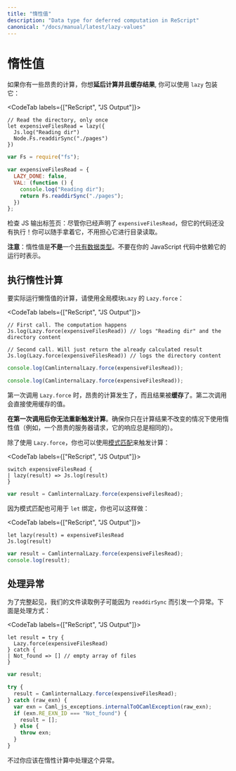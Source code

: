 ```yaml
---
title: "惰性值"
description: "Data type for deferred computation in ReScript"
canonical: "/docs/manual/latest/lazy-values"
---
```


<!--
# Lazy Value
-->
# 惰性值

<!--
If you have some expensive computations you'd like to **defer and cache** subsequently, you can wrap it with `lazy`:
-->

如果你有一些昂贵的计算，你想**延后计算并且缓存结果**, 你可以使用 `lazy` 包装它：

<CodeTab labels={["ReScript", "JS Output"]}>

```res prelude
// Read the directory, only once
let expensiveFilesRead = lazy({
  Js.log("Reading dir")
  Node.Fs.readdirSync("./pages")
})
```
```js
var Fs = require("fs");

var expensiveFilesRead = {
  LAZY_DONE: false,
  VAL: (function () {
    console.log("Reading dir");
    return Fs.readdirSync("./pages");
  })
};
```

</CodeTab>

<!--
Check the JS Output tab: that `expensiveFilesRead`'s code isn't executed yet, even though you declared it! You can carry it around without fearing that it'll run the directory read.
-->

检查 JS 输出标签页：尽管你已经声明了 `expensiveFilesRead`，但它的代码还没有执行！你可以随手拿着它，不用担心它进行目录读取。

<!--
**Note**: a lazy value is **not** a [shared data type](shared-data-types.md). Don't rely on its runtime representation in your JavaScript code.
-->

**注意**：惰性值是**不是**一个[共有数据类型](shared-data-types.md)。不要在你的 JavaScript 代码中依赖它的运行时表示。

<!--
## Execute The Lazy Computation
-->
## 执行惰性计算

<!--
To actually run the lazy value's computation, use `Lazy.force` from the globally available `Lazy` module:
-->

要实际运行懒惰值的计算，请使用全局模块`Lazy` 的 `Lazy.force`：

<CodeTab labels={["ReScript", "JS Output"]}>

```res example
// First call. The computation happens
Js.log(Lazy.force(expensiveFilesRead)) // logs "Reading dir" and the directory content

// Second call. Will just return the already calculated result
Js.log(Lazy.force(expensiveFilesRead)) // logs the directory content
```
```js
console.log(CamlinternalLazy.force(expensiveFilesRead));

console.log(CamlinternalLazy.force(expensiveFilesRead));
```

</CodeTab>

<!--
The first time `Lazy.force` is called, the expensive computation happens and the result is **cached**. The second time, the cached value is directly used.
-->

第一次调用 `Lazy.force` 时，昂贵的计算发生了，而且结果被**缓存**了。第二次调用会直接使用缓存的值。

<!--
**You can't re-trigger the computation after the first `force` call**. Make sure you only use a lazy value with computations whose results don't change (e.g. an expensive server request whose response is always the same).
-->

**在第一次调用后你无法重新触发计算**。确保你只在计算结果不改变的情况下使用惰性值（例如，一个昂贵的服务器请求，它的响应总是相同的）。

<!--
Instead of using `Lazy.force`, you can also use [pattern matching](pattern-matching-destructuring.md) to trigger the computation:
-->

除了使用 `Lazy.force`，你也可以使用[模式匹配](pattern-matching-destructuring.md)来触发计算：

<CodeTab labels={["ReScript", "JS Output"]}>

```res example
switch expensiveFilesRead {
| lazy(result) => Js.log(result)
}
```
```js
var result = CamlinternalLazy.force(expensiveFilesRead);
```

</CodeTab>

<!--
Since pattern matching also works on a `let` binding, you can also do:
-->

因为模式匹配也可用于 `let` 绑定，你也可以这样做：

<CodeTab labels={["ReScript", "JS Output"]}>

```res example
let lazy(result) = expensiveFilesRead
Js.log(result)
```
```js
var result = CamlinternalLazy.force(expensiveFilesRead);
console.log(result);
```

</CodeTab>

<!--
## Exception Handling
-->
## 处理异常

<!--
For completeness' sake, our files read example might raise an exception because of `readdirSync`. Here's how you'd handle it:
-->

为了完整起见，我们的文件读取例子可能因为 `readdirSync` 而引发一个异常。下面是处理方式：

<CodeTab labels={["ReScript", "JS Output"]}>

```res example
let result = try {
  Lazy.force(expensiveFilesRead)
} catch {
| Not_found => [] // empty array of files
}
```
```js
var result;

try {
  result = CamlinternalLazy.force(expensiveFilesRead);
} catch (raw_exn) {
  var exn = Caml_js_exceptions.internalToOCamlException(raw_exn);
  if (exn.RE_EXN_ID === "Not_found") {
    result = [];
  } else {
    throw exn;
  }
}
```

</CodeTab>

<!--
Though you should probably handle the exception inside the lazy computation itself.
-->

不过你应该在惰性计算中处理这个异常。
